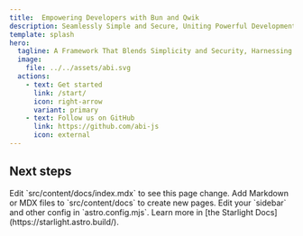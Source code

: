 ```yaml
---
title:  Empowering Developers with Bun and Qwik
description: Seamlessly Simple and Secure, Uniting Powerful Development Tools - TypeScript, Bun, Vite, Qwik, and TailwindCSS.
template: splash
hero:
  tagline: A Framework That Blends Simplicity and Security, Harnessing the Power of TypeScript, Bun, Vite, Qwik, and TailwindCSS for Effortless Full-Stack Development.
  image:
    file: ../../assets/abi.svg
  actions:
    - text: Get started
      link: /start/
      icon: right-arrow
      variant: primary
    - text: Follow us on GitHub
      link: https://github.com/abi-js
      icon: external
---
```



## Next steps

<CardGrid stagger>
	<Card title="Update content" icon="pencil">
		Edit `src/content/docs/index.mdx` to see this page change.
	</Card>
	<Card title="Add new content" icon="add-document">
		Add Markdown or MDX files to `src/content/docs` to create new pages.
	</Card>
	<Card title="Configure your site" icon="setting">
		Edit your `sidebar` and other config in `astro.config.mjs`.
	</Card>
	<Card title="Read the docs" icon="open-book">
		Learn more in [the Starlight Docs](https://starlight.astro.build/).
	</Card>
</CardGrid>
